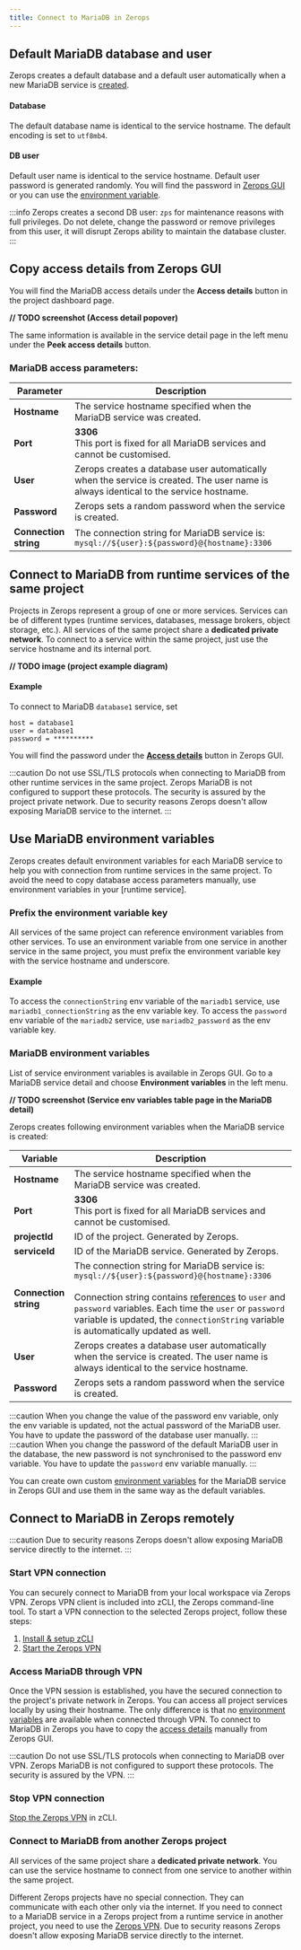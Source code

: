 ```yaml
---
title: Connect to MariaDB in Zerops
---
```


## Default MariaDB database and user
Zerops creates a default database and a default user automatically when a new MariaDB service is [created](/mariadb/how-to/create).

#### Database
The default database name is identical to the service hostname. The default encoding is set to `utf8mb4`.

#### DB user
Default user name is identical to the service hostname. Default user password is generated randomly. You will find the password in [Zerops GUI](#copy-access-details-from-zerops-gui) or you can use the [environment variable](#use-mariadb-environment-variables).

:::info
Zerops creates a second DB user: `zps` for maintenance reasons with full privileges. Do not delete, change the password or remove privileges from this user, it will disrupt Zerops ability to maintain the database cluster. 
:::

## Copy access details from Zerops GUI
You will find the MariaDB access details under the **Access details** button in the project dashboard page.

**// TODO screenshot (Access detail popover)**

The same information is available in the service detail page in the left menu under the **Peek access details** button.

### MariaDB access parameters:
| Parameter              | Description                                                                   |
| ---------------------- | ----------------------------------------------------------------------------- |
| **Hostname**           | The service hostname specified when the MariaDB service was created.          |
| **Port**               | **3306**<br/>This port is fixed for all MariaDB services and cannot be customised.|
| **User**               | Zerops creates a database user automatically when the service is created. The user name is always identical to the service hostname.|
| **Password**           | Zerops sets a random password when the service is created.             |
| **Connection string**  | The connection string for MariaDB service is:<br/>`mysql://${user}:${password}@{hostname}:3306`|

## Connect to MariaDB from runtime services of the same project
Projects in Zerops represent a group of one or more services. Services can be of different types (runtime services, databases, message brokers, object storage, etc.). All services of the same project share a **dedicated private network**. To connect to a service within the same project, just use the service hostname and its internal port.

**// TODO image (project example diagram)**

#### Example
To connect to MariaDB `database1` service, set
```
host = database1
user = database1
password = ********** 
```

You will find the password under the [**Access details**](#copy-access-details-from-zerops-gui) button in Zerops GUI. 

:::caution
Do not use SSL/TLS protocols when connecting to MariaDB from other runtime services in the same project. Zerops MariaDB is not configured to support these protocols. The security is assured by the project private network. Due to security reasons Zerops doesn't allow exposing MariaDB service to the internet.
:::

## Use MariaDB environment variables
Zerops creates default environment variables for each MariaDB service to help you with connection from runtime services in the same project. To avoid the need to copy database access parameters manually, use environment variables in your [runtime service].

### Prefix the environment variable key
All services of the same project can reference environment variables from other services. To use an environment variable from one service in another service in the same project, you must prefix the environment variable key with the service hostname and underscore.

#### Example
To access the `connectionString` env variable of the `mariadb1` service, use `mariadb1_connectionString` as the env variable key.
To access the `password` env variable of the `mariadb2` service, use `mariadb2_password` as the env variable key.

### MariaDB environment variables
List of service environment variables is available in Zerops GUI. Go to a MariaDB service detail and choose **Environment variables** in the left menu.

**// TODO screenshot (Service env variables table page in the MariaDB detail)**

Zerops creates following environment variables when the MariaDB service is created:

| Variable              | Description                                                                   |
| ---------------------- | ----------------------------------------------------------------------------- |
| **Hostname**           | The service hostname specified when the MariaDB service was created.          |
| **Port**               | **3306**<br/>This port is fixed for all MariaDB services and cannot be customised.|
| **projectId**           | ID of the project. Generated by Zerops.          |
| **serviceId**           | ID of the MariaDB service. Generated by Zerops.          |
| **Connection string**  | The connection string for MariaDB service is:<br/>`mysql://${user}:${password}@{hostname}:3306`<br/><br/>Connection string contains [references](/mariadb/how-to/connect#mariadb-access-parameters) to `user` and `password` variables. Each time the `user` or `password` variable is updated, the `connectionString` variable is automatically updated as well.|
| **User**               | Zerops creates a database user automatically when the service is created. The user name is always identical to the service hostname.|
| **Password**           | Zerops sets a random password when the service is created.             |

:::caution
When you change the value of the password env variable, only the env variable is updated, not the actual password of the MariaDB user. You have to update the password of the database user manually.
:::
:::caution
When you change the password of the default MariaDB user in the database, the new password is not synchronised to the password env variable. You have to update the `password` env variable manually.
:::

You can create own custom [environment variables](/features/env-variables) for the MariaDB service in Zerops GUI and use them in the same way as the default variables.

## Connect to MariaDB in Zerops remotely
:::caution
Due to security reasons Zerops doesn't allow exposing MariaDB service directly to the internet. 
:::
### Start VPN connection
You can securely connect to MariaDB from your local workspace via Zerops VPN. Zerops VPN client is included into zCLI, the Zerops command-line tool. To start a VPN connection to the selected Zerops project, follow these steps:

1. [Install & setup zCLI](/references/cli/install)
2. [Start the Zerops VPN](/references/vpn#start-the-vpn)

### Access MariaDB through VPN
Once the VPN session is established, you have the secured connection to the project's private network in Zerops. You can access all project services locally by using their hostname. The only difference is that no [environment variables](#use-mariadb-environment-variables) are available when connected through VPN. To connect to MariaDB in Zerops you have to copy the [access details](#copy-access-details-from-zerops-gui) manually from Zerops GUI.

:::caution
Do not use SSL/TLS protocols when connecting to MariaDB over VPN. Zerops MariaDB is not configured to support these protocols. The security is assured by the VPN.
:::

### Stop VPN connection
[Stop the Zerops VPN](/references/vpn#stop-the-vpn) in zCLI.

### Connect to MariaDB from another Zerops project
All services of the same project share a **dedicated private network**. You can use the service hostname to connect from one service to another within the same project. 

Different Zerops projects have no special connection. They can communicate with each other only via the internet. If you need to connect to a MariaDB service in a Zerops project from a runtime service in another project, you need to use the [Zerops VPN](#access-mariadb-through-vpn). Due to security reasons Zerops doesn't allow exposing MariaDB service directly to the internet.
